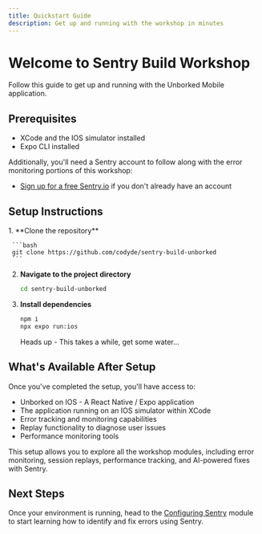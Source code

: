 ```yaml
---
title: Quickstart Guide
description: Get up and running with the workshop in minutes
---
```



# Welcome to Sentry Build Workshop

Follow this guide to get up and running with the Unborked Mobile application. 

## Prerequisites

- XCode and the IOS simulator installed
- Expo CLI installed

Additionally, you'll need a Sentry account to follow along with the error monitoring portions of this workshop:

- [Sign up for a free Sentry.io](https://sentry.io/signup/) if you don't already have an account

## Setup Instructions

<Steps>
  1. **Clone the repository**

     ```bash
     git clone https://github.com/codyde/sentry-build-unborked
     ```

  2. **Navigate to the project directory**

     ```bash
     cd sentry-build-unborked
     ```

  3. **Install dependencies**

     ```bash
     npm i
     npx expo run:ios
     ```
     
      <Aside type='caution'>
      Heads up - This takes a while, get some water...
      </Aside>

</Steps>

## What's Available After Setup

Once you've completed the setup, you'll have access to:

- Unborked on IOS - A React Native / Expo application
- The application running on an IOS simulator within XCode
- Error tracking and monitoring capabilities
- Replay functionality to diagnose user issues
- Performance monitoring tools

This setup allows you to explore all the workshop modules, including error monitoring, session replays, performance tracking, and AI-powered fixes with Sentry.

## Next Steps

Once your environment is running, head to the [Configuring Sentry](/configure-sentry/) module to start learning how to identify and fix errors using Sentry.